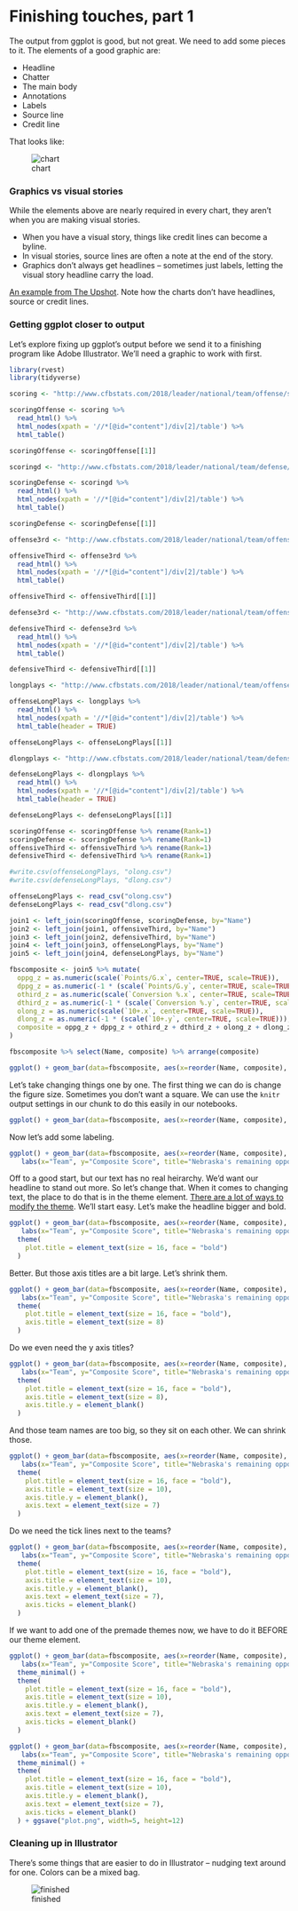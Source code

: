 # Finishing touches, part 1

The output from ggplot is good, but not great. We need to add some pieces to it. The elements of a good graphic are:

* Headline
* Chatter
* The main body
* Annotations
* Labels
* Source line
* Credit line

That looks like:

![chart](chartannotated.png "A chart, annotated")

### Graphics vs visual stories

While the elements above are nearly required in every chart, they aren't when you are making visual stories. 

* When you have a visual story, things like credit lines can become a byline.
* In visual stories, source lines are often a note at the end of the story. 
* Graphics don’t always get headlines – sometimes just labels, letting the visual story headline carry the load.

[An example from The Upshot](https://www.nytimes.com/interactive/2018/02/14/business/economy/inflation-prices.html). Note how the charts don't have headlines, source or credit lines.

### Getting ggplot closer to output

Let's explore fixing up ggplot's output before we send it to a finishing program like Adobe Illustrator. We'll need a graphic to work with first. 

```r
library(rvest)
library(tidyverse)
```


```r
scoring <- "http://www.cfbstats.com/2018/leader/national/team/offense/split01/category09/sort01.html"

scoringOffense <- scoring %>%
  read_html() %>%
  html_nodes(xpath = '//*[@id="content"]/div[2]/table') %>% 
  html_table()

scoringOffense <- scoringOffense[[1]]

scoringd <- "http://www.cfbstats.com/2018/leader/national/team/defense/split01/category09/sort01.html"

scoringDefense <- scoringd %>%
  read_html() %>%
  html_nodes(xpath = '//*[@id="content"]/div[2]/table') %>% 
  html_table()

scoringDefense <- scoringDefense[[1]]

offense3rd <- "http://www.cfbstats.com/2018/leader/national/team/offense/split01/category25/sort01.html"

offensiveThird <- offense3rd %>%
  read_html() %>%
  html_nodes(xpath = '//*[@id="content"]/div[2]/table') %>% 
  html_table()

offensiveThird <- offensiveThird[[1]]

defense3rd <- "http://www.cfbstats.com/2018/leader/national/team/offense/split01/category25/sort01.html"

defensiveThird <- defense3rd %>%
  read_html() %>%
  html_nodes(xpath = '//*[@id="content"]/div[2]/table') %>% 
  html_table()

defensiveThird <- defensiveThird[[1]]

longplays <- "http://www.cfbstats.com/2018/leader/national/team/offense/split01/category30/sort01.html"

offenseLongPlays <- longplays %>%
  read_html() %>%
  html_nodes(xpath = '//*[@id="content"]/div[2]/table') %>% 
  html_table(header = TRUE)

offenseLongPlays <- offenseLongPlays[[1]]

dlongplays <- "http://www.cfbstats.com/2018/leader/national/team/defense/split01/category30/sort01.html"

defenseLongPlays <- dlongplays %>%
  read_html() %>%
  html_nodes(xpath = '//*[@id="content"]/div[2]/table') %>% 
  html_table(header = TRUE)

defenseLongPlays <- defenseLongPlays[[1]]

scoringOffense <- scoringOffense %>% rename(Rank=1)
scoringDefense <- scoringDefense %>% rename(Rank=1)
offensiveThird <- offensiveThird %>% rename(Rank=1)
defensiveThird <- defensiveThird %>% rename(Rank=1)

#write.csv(offenseLongPlays, "olong.csv")
#write.csv(defenseLongPlays, "dlong.csv")

offenseLongPlays <- read_csv("olong.csv")
defenseLongPlays <- read_csv("dlong.csv")
```

```r
join1 <- left_join(scoringOffense, scoringDefense, by="Name")
join2 <- left_join(join1, offensiveThird, by="Name")
join3 <- left_join(join2, defensiveThird, by="Name")
join4 <- left_join(join3, offenseLongPlays, by="Name")
join5 <- left_join(join4, defenseLongPlays, by="Name")
```

```r

fbscomposite <- join5 %>% mutate(
  oppg_z = as.numeric(scale(`Points/G.x`, center=TRUE, scale=TRUE)),
  dppg_z = as.numeric(-1 * (scale(`Points/G.y`, center=TRUE, scale=TRUE))),
  othird_z = as.numeric(scale(`Conversion %.x`, center=TRUE, scale=TRUE)),
  dthird_z = as.numeric(-1 * (scale(`Conversion %.y`, center=TRUE, scale=TRUE))),
  olong_z = as.numeric(scale(`10+.x`, center=TRUE, scale=TRUE)),
  dlong_z = as.numeric(-1 * (scale(`10+.y`, center=TRUE, scale=TRUE))),
  composite = oppg_z + dppg_z + othird_z + dthird_z + olong_z + dlong_z
)

```

```r
fbscomposite %>% select(Name, composite) %>% arrange(composite)
```


```r
ggplot() + geom_bar(data=fbscomposite, aes(x=reorder(Name, composite), weight=composite)) + coord_flip()
```

Let's take changing things one by one. The first thing we can do is change the figure size. Sometimes you don't want a square. We can use the `knitr` output settings in our chunk to do this easily in our notebooks. 

```r

ggplot() + geom_bar(data=fbscomposite, aes(x=reorder(Name, composite), weight=composite)) + coord_flip()

```

Now let's add some labeling. 

```r

ggplot() + geom_bar(data=fbscomposite, aes(x=reorder(Name, composite), weight=composite)) + coord_flip() +
   labs(x="Team", y="Composite Score", title="Nebraska's remaining opponents", subtitle="The only remaining team the Huskers are clearly \nbetter than? Illinois.", caption="Source: cfbstats.com | By Matt Waite")
```

Off to a good start, but our text has no real heirarchy. We'd want our headline to stand out more. So let's change that. When it comes to changing text, the place to do that is in the theme element. [There are a lot of ways to modify the theme](http://ggplot2.tidyverse.org/reference/theme.html). We'll start easy. Let's make the headline bigger and bold.

```r

ggplot() + geom_bar(data=fbscomposite, aes(x=reorder(Name, composite), weight=composite)) + coord_flip() +
   labs(x="Team", y="Composite Score", title="Nebraska's remaining opponents", subtitle="The only remaining team the Huskers are clearly \nbetter than? Illinois.", caption="Source: cfbstats.com | By Matt Waite") +
  theme(
    plot.title = element_text(size = 16, face = "bold")
  )
```

Better. But those axis titles are a bit large. Let's shrink them. 

```r

ggplot() + geom_bar(data=fbscomposite, aes(x=reorder(Name, composite), weight=composite)) + coord_flip() +
   labs(x="Team", y="Composite Score", title="Nebraska's remaining opponents", subtitle="The only remaining team the Huskers are clearly \nbetter than? Illinois.", caption="Source: cfbstats.com | By Matt Waite") +
  theme(
    plot.title = element_text(size = 16, face = "bold"),
    axis.title = element_text(size = 8)
  )
```

Do we even need the y axis titles? 

```r

ggplot() + geom_bar(data=fbscomposite, aes(x=reorder(Name, composite), weight=composite)) + coord_flip() +
   labs(x="Team", y="Composite Score", title="Nebraska's remaining opponents", subtitle="The only remaining team the Huskers are clearly \nbetter than? Illinois.", caption="Source: cfbstats.com | By Matt Waite") +
  theme(
    plot.title = element_text(size = 16, face = "bold"),
    axis.title = element_text(size = 8),
    axis.title.y = element_blank()
  )
```

And those team names are too big, so they sit on each other. We can shrink those.

```r

ggplot() + geom_bar(data=fbscomposite, aes(x=reorder(Name, composite), weight=composite)) + coord_flip() +
   labs(x="Team", y="Composite Score", title="Nebraska's remaining opponents", subtitle="The only remaining team the Huskers are clearly \nbetter than? Illinois.", caption="Source: cfbstats.com | By Matt Waite") +
  theme(
    plot.title = element_text(size = 16, face = "bold"),
    axis.title = element_text(size = 10),
    axis.title.y = element_blank(),
    axis.text = element_text(size = 7)
  )
```

Do we need the tick lines next to the teams? 

```r

ggplot() + geom_bar(data=fbscomposite, aes(x=reorder(Name, composite), weight=composite)) + coord_flip() +
   labs(x="Team", y="Composite Score", title="Nebraska's remaining opponents", subtitle="The only remaining team the Huskers are clearly \nbetter than? Illinois.", caption="Source: cfbstats.com | By Matt Waite") +
  theme(
    plot.title = element_text(size = 16, face = "bold"),
    axis.title = element_text(size = 10),
    axis.title.y = element_blank(),
    axis.text = element_text(size = 7),
    axis.ticks = element_blank()
  )
```

If we want to add one of the premade themes now, we have to do it BEFORE our theme element.

```r

ggplot() + geom_bar(data=fbscomposite, aes(x=reorder(Name, composite), weight=composite)) + coord_flip() +
   labs(x="Team", y="Composite Score", title="Nebraska's remaining opponents", subtitle="The only remaining team the Huskers are clearly \nbetter than? Illinois.", caption="Source: cfbstats.com | By Matt Waite") +
  theme_minimal() + 
  theme(
    plot.title = element_text(size = 16, face = "bold"),
    axis.title = element_text(size = 10),
    axis.title.y = element_blank(),
    axis.text = element_text(size = 7),
    axis.ticks = element_blank()
  )
```

```r

ggplot() + geom_bar(data=fbscomposite, aes(x=reorder(Name, composite), weight=composite)) + coord_flip() +
   labs(x="Team", y="Composite Score", title="Nebraska's remaining opponents", subtitle="The only remaining team the Huskers are clearly \nbetter than? Illinois.", caption="Source: cfbstats.com | By Matt Waite") +
  theme_minimal() + 
  theme(
    plot.title = element_text(size = 16, face = "bold"),
    axis.title = element_text(size = 10),
    axis.title.y = element_blank(),
    axis.text = element_text(size = 7),
    axis.ticks = element_blank()
  ) + ggsave("plot.png", width=5, height=12)
```

### Cleaning up in Illustrator

There's some things that are easier to do in Illustrator -- nudging text around for one. Colors can be a mixed bag. 

![finished](plot_fixed.png "Fixed")

